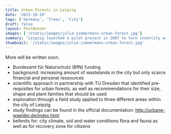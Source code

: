 ```yaml
---
title: Urban Forests in Leipzig
date: '2023-10-29'
tags: ['Germany', 'Trees', 'City']
draft: false
layout: PostBanner
images: ['/static/images/julia-zimmermann-urban-forest.jpg']
summary: 'Leipzig launched a pilot project in 2007 to turn innercity wastelands into easily-to-maintain city parks within the city. Those so called Urban Forests (German: Urbane Wälder) are supposed to have several valuable ecosystem benefits.'
thumbnail: '/static/images/julia-zimmermann-urban-forest.jpg'
---
```


More will be written soon.

- Bundesamt für Naturschutz (BfN) funding
- background: increasing amount of wastelands in the city but only scarce financial and personal ressources
- scientific approach in partnership with TU Dresden that identified pre-requisites for urban forests, as well as recommendations for their size, shape and plant families that should be used
- exploration through a field study applied to three different areas within the city of Leipzig
- study findings can be found in the official documentation: http://urbane-waelder.de/index.html
- befenits for: city climate, soil and water conditions flora and fauna as well as for recovery zone for citizens
